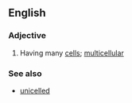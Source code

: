 ==English==

===Adjective===
{{en-adj}}

# {{context|of an organism|lang=en}} Having many [[cell]]s; [[multicellular]]

===See also===
*[[unicelled]]